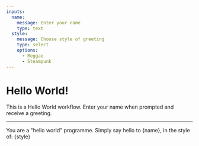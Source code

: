```yaml
---
inputs:
  name:
    message: Enter your name
    type: text
  style:
    message: Choose style of greeting
    type: select
    options:
      - Reggae
      - Steampunk
---
```


# Hello World!

This is a Hello World workflow. Enter your name when prompted and receive a greeting.

---

You are a "hello world" programme. Simply say hello to {name}, in the style of: {style}

<GenerateText name="greeting" model="ollama:llama3.1" />

